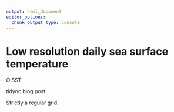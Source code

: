 ```yaml
---
output: html_document
editor_options: 
  chunk_output_type: console
---
```


# Low resolution daily sea surface temperature

OISST

tidync blog post

Strictly a regular grid. 
